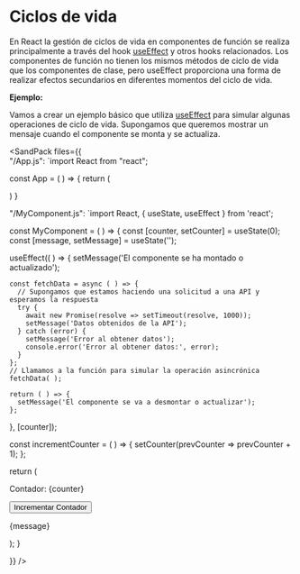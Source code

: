 
# Ciclos de vida

En React la gestión de ciclos de vida en componentes de función se realiza principalmente a través del hook [useEffect](/docs/conceptos-de-react-04-hooks--docs) 
y otros hooks relacionados. 
Los componentes de función no tienen los mismos métodos de ciclo de vida que los componentes de clase, pero useEffect proporciona una forma de realizar efectos secundarios 
en diferentes momentos del ciclo de vida.

**Ejemplo:**

Vamos a crear un ejemplo básico que utiliza [useEffect](/docs/conceptos-de-react-04-hooks--docs) para simular algunas operaciones de ciclo de vida. 
Supongamos que queremos mostrar un mensaje cuando el componente se monta y se actualiza.

<SandPack 
files={{    
"/App.js": 
`import React from "react";

const App = ( ) => {
  return (
    <div>
      <MyComponent />
    </div>
  )
}


"/MyComponent.js":
`import React, { useState, useEffect } from 'react';

const MyComponent = ( ) => {
  const [counter, setCounter] = useState(0);
  const [message, setMessage] = useState('');

  useEffect(( ) => {
    setMessage('El componente se ha montado o actualizado');

    const fetchData = async ( ) => {
      // Supongamos que estamos haciendo una solicitud a una API y esperamos la respuesta
      try {
        await new Promise(resolve => setTimeout(resolve, 1000));
        setMessage('Datos obtenidos de la API');
      } catch (error) {
        setMessage('Error al obtener datos');
        console.error('Error al obtener datos:', error);
      }
    };
    // Llamamos a la función para simular la operación asincrónica
    fetchData( );

    return ( ) => {
      setMessage('El componente se va a desmontar o actualizar');
    };
  }, [counter]);

  const incrementCounter = ( ) => {
    setCounter(prevCounter => prevCounter + 1);
  };

  return (
    <div>
      <p>Contador: {counter}</p>
      <button onClick={incrementCounter}>Incrementar Contador</button>
      <p>{message}</p>
    </div>
  );
}

}}
/>